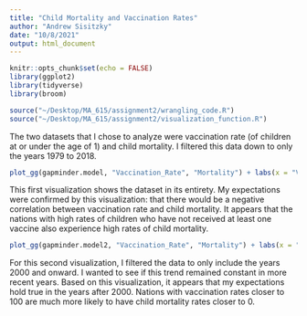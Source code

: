 ```yaml
---
title: "Child Mortality and Vaccination Rates"
author: "Andrew Sisitzky"
date: "10/8/2021"
output: html_document
---
```


```r
knitr::opts_chunk$set(echo = FALSE)
library(ggplot2)
library(tidyverse)
library(broom)
```

```r
source("~/Desktop/MA_615/assignment2/wrangling_code.R")
source("~/Desktop/MA_615/assignment2/visualization_function.R")
```

The two datasets that I chose to analyze were vaccination rate (of children at or under the age of 1) and child mortality. I filtered this data down to only the years 1979 to 2018.

```r
plot_gg(gapminder.model, "Vaccination_Rate", "Mortality") + labs(x = "Vaccination Rate", y = "Mortality")
```

This first visualization shows the dataset in its entirety. My expectations were confirmed by this visualization: that there would be a negative correlation between vaccination rate and child mortality. It appears that the nations with high rates of children who have not received at least one vaccine also experience high rates of child mortality.


```r
plot_gg(gapminder.model2, "Vaccination_Rate", "Mortality") + labs(x = "Vaccination Rate", y = "Mortality")

```

For this second visualization, I filtered the data to only include the years 2000 and onward. I wanted to see if this trend remained constant in more recent years. Based on this visualization, it appears that my expectations hold true in the years after 2000. Nations with vaccination rates closer to 100 are much more likely to have child mortality rates closer to 0.  






